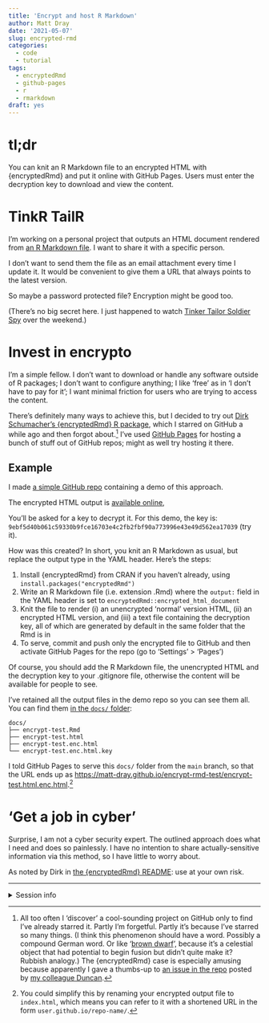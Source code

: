 ```yaml
---
title: 'Encrypt and host R Markdown'
author: Matt Dray
date: '2021-05-07'
slug: encrypted-rmd
categories:
  - code
  - tutorial
tags:
  - encryptedRmd
  - github-pages
  - r
  - rmarkdown
draft: yes
---
```


# tl;dr

You can knit an R Markdown file to an encrypted HTML with {encryptedRmd} and put it online with GitHub Pages. Users must enter the decryption key to download and view the content.

# TinkR TailR

I'm working on a personal project that outputs an HTML document rendered from [an R Markdown file](https://rmarkdown.rstudio.com/). I want to share it with a specific person.

I don't want to send them the file as an email attachment every time I update it. It would be convenient to give them a URL that always points to the latest version. 

So maybe a password protected file? Encryption might be good too.

(There's no big secret here. I just happened to watch [Tinker Tailor Soldier Spy](https://m.imdb.com/title/tt1340800/) over the weekend.)

# Invest in encrypto

I'm a simple fellow. I don't want to download or handle any software outside of R packages; I don't want to configure anything; I like 'free' as in 'I don't have to pay for it'; I want minimal friction for users who are trying to access the content.

There's definitely many ways to achieve this, but I decided to try out [Dirk Schumacher's {encryptedRmd} R package](https://github.com/dirkschumacher/encryptedRmd), which I starred on GitHub a while ago and then forgot about.[^star] I've used [GitHub Pages](https://pages.github.com/) for hosting a bunch of stuff out of GitHub repos; might as well try hosting it there.

## Example

I made [a simple GitHub repo](https://github.com/matt-dray/encrypt-rmd-test) containing a demo of this approach. 

The encrypted HTML output is [available online](https://matt-dray.github.io/encrypt-rmd-test/encrypt-test.html.enc.html), 

You'll be asked for a key to decrypt it. For this demo, the key is: `9ebf5d40b061c59330b9fce16703e4c2fb2fbf90a773996e43e49d562ea17039` (try it).

How was this created? In short, you knit an R Markdown as usual, but replace the output type in the YAML header. Here's the steps:

1. Install {encryptedRmd} from CRAN if you haven't already, using `install.packages("encryptedRmd")`
1. Write an R Markdown file (i.e. extension .Rmd) where the `output:` field in the YAML header is set to `encryptedRmd::encrypted_html_document`
1. Knit the file to render (i) an unencrypted 'normal' version HTML, (ii) an encrypted HTML version, and (iii) a text file containing the decryption key, all of which are generated by default in the same folder that the Rmd is in
1. To serve, commit and push only the encrypted file to GitHub and then activate GitHub Pages for the repo (go to 'Settings' > 'Pages')

Of course, you should add the R Markdown file, the unencrypted HTML and the decryption key to your .gitignore file, otherwise the content will be available for people to see. 

I've retained all the output files in the demo repo so you can see them all. You can find them [in the `docs/` folder](https://github.com/matt-dray/encrypt-rmd-test/tree/main/docs):

```
docs/
├── encrypt-test.Rmd
├── encrypt-test.html
├── encrypt-test.enc.html
└── encrypt-test.enc.html.key
```

I told GitHub Pages to serve this `docs/` folder from the `main` branch, so that the URL ends up as [https://matt-dray.github.io/encrypt-rmd-test/encrypt-test.html.enc.html](https://matt-dray.github.io/encrypt-rmd-test/encrypt-test.html.enc.html).[^index]

# 'Get a job in cyber'

Surprise, I am not a cyber security expert. The outlined approach does what I need and does so painlessly. I have no intention to share actually-sensitive information via this method, so I have little to worry about.

As noted by Dirk in [the {encryptedRmd} README](https://github.com/dirkschumacher/encryptedRmd/blob/master/README.md#password-protected-html-markdown-documents): use at your own risk.

---
<details><summary>Session info</summary>
```r
sessioninfo::session_info()
```
</details>

[^star]: All too often I 'discover' a cool-sounding project on GitHub only to find I've already starred it. Partly I'm forgetful. Partly it's because I've starred so many things. (I think this phenomenon should have a word. Possibly a compound German word. Or like '[brown dwarf](https://en.wikipedia.org/wiki/Brown_dwarf)', because it's a celestial object that had potential to begin fusion but didn't quite make it? Rubbish analogy.) The {encryptedRmd} case is especially amusing because apparently I gave a thumbs-up to [an issue in the repo](https://github.com/dirkschumacher/encryptedRmd/issues/2) posted by [my colleague Duncan](https://twitter.com/nacnudus).
[^index]: You could simplify this by renaming your encrypted output file to `index.html`, which means you can refer to it with a shortened URL in the form `user.github.io/repo-name/`.